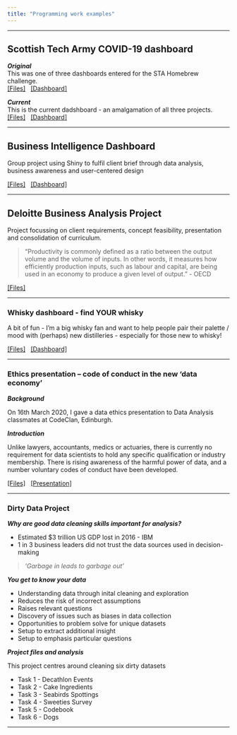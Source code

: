 ```yaml
---
title: "Programming work examples"
---  
```


**** 


## Scottish Tech Army COVID-19 dashboard
***Original***  
This was one of three dashboards entered for the STA Homebrew challenge.  
[[Files]](https://github.com/ThisIsJohnnyLau/COVID-19_scottish_tech_army)
&nbsp;
[[Dashboard]](https://thisisjohnnylau.shinyapps.io/COVID-19_scottish_tech_army/)


***Current***  
This is the current dadshboard - an amalgamation of all three projects.  
[[Files]](https://github.com/Scottish-Tech-Army/STACovidDashboard)
&nbsp;
[[Dashboard]](https://covid19.scottishtecharmy.org)

**** 



## Business Intelligence Dashboard
Group project using Shiny to fulfil client brief through data analysis, business awareness and user-centered design  
  
  [[Files]](https://github.com/ThisIsJohnnyLau/shiny_dashboard_project)
&nbsp;
[[Dashboard]](https://thisisjohnnylau.shinyapps.io/shiny_dashboard_project/)

**** 



## Deloitte Business Analysis Project
Project focussing on client requirements, concept feasibility, presentation and consolidation of curriculum.

>“Productivity is commonly defined as a ratio between the output volume and the volume of inputs. In other words, it measures how efficiently production inputs, such as labour and capital, are being used in an economy to produce a given level of output.” - OECD
  
  [[Files]](https://github.com/ThisIsJohnnyLau/deloitte_productivity_project)

**** 


### Whisky dashboard - find YOUR whisky
A bit of fun - I'm a big whisky fan and want to help people pair their palette / mood with (perhaps) new distilleries - especially for those new to whisky!  
  
  [[Files]](https://github.com/ThisIsJohnnyLau/whisky)
&nbsp;
[[Dashboard]](https://thisisjohnnylau.shinyapps.io/find_your_whisky/)  


**** 

### Ethics presentation – code of conduct in the new ‘data economy’


***Background***  

On 16th March 2020, I gave a data ethics presentation to Data Analysis classmates at CodeClan, Edinburgh.

***Introduction***  

Unlike lawyers, accountants, medics or actuaries, there is currently no requirement for data scientists to hold any specific qualification or industry membership. There is rising awareness of the harmful power of data, and a number voluntary codes of conduct have been developed.  
  
[[Files]](https://github.com/ThisIsJohnnyLau/ethics_presentation)
&nbsp;
[[Presentation]](https://github.com/ThisIsJohnnyLau/ethics_presentation/raw/master/Code%20of%20Conduct%20Presentation.pptx)  

**** 

### Dirty Data Project
***Why are good data cleaning skills important for analysis?***  
  
* Estimated $3 trillion US GDP lost in 2016 - IBM
* 1 in 3 business leaders did not trust the data sources used in decision-making

> _'Garbage in leads to garbage out'_

***You get to know your data***  

* Understanding data through inital cleaning and exploration
* Reduces the risk of incorrect assumptions
* Raises relevant questions
* Discovery of issues such as biases in data collection
* Opportunities to problem solve for unique datasets
* Setup to extract additional insight
* Setup to emphasis particular questions  
  
***Project files and analysis***  

This project centres around cleaning six dirty datasets

* Task 1 - Decathlon Events
* Task 2 - Cake Ingredients
* Task 3 - Seabirds Spottings
* Task 4 - Sweeties Survey
* Task 5 - Codebook
* Task 6 - Dogs  

***